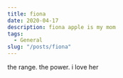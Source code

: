 ```yaml
---
title: fiona
date: 2020-04-17
description: fiona apple is my mom
tags:
  - General
slug: "/posts/fiona"
---
```


the range.  the power.  i love her


<SpotifyPlayer
  uri="spotify:album:0fO1KemWL2uCCQmM22iKlj"
  size="compact"
  theme="black"
  view="list"
/>